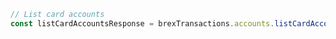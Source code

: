 ```typescript index.ts
// List card accounts
const listCardAccountsResponse = brexTransactions.accounts.listCardAccounts()
```